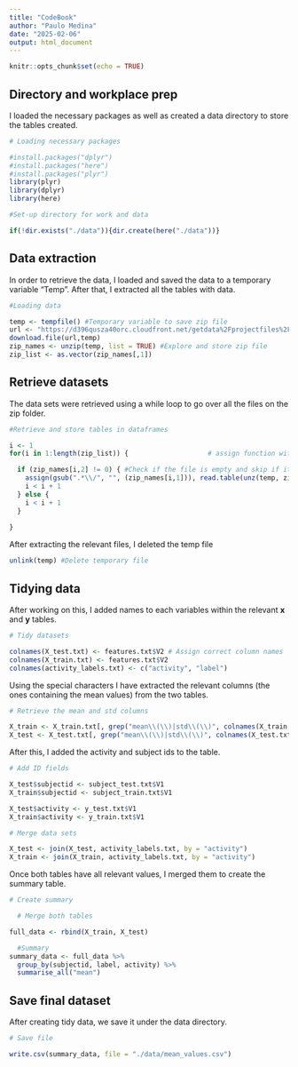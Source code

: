 ```yaml
---
title: "CodeBook"
author: "Paulo Medina"
date: "2025-02-06"
output: html_document
---
```


```r
knitr::opts_chunk$set(echo = TRUE)
```

## Directory and workplace prep

I loaded the necessary packages as well as created a data directory to store the tables created.

```r
# Loading necessary packages

#install.packages("dplyr")
#install.packages("here")
#install.packages("plyr")
library(plyr)
library(dplyr)
library(here)

#Set-up directory for work and data

if(!dir.exists("./data")){dir.create(here("./data"))}

```


## Data extraction

In order to retrieve the data, I loaded and saved the data to a temporary variable "Temp". After that, I extracted all the tables with data.

```r
#Loading data

temp <- tempfile() #Temporary variable to save zip file
url <- "https://d396qusza40orc.cloudfront.net/getdata%2Fprojectfiles%2FUCI%20HAR%20Dataset.zip"
download.file(url,temp)
zip_names <- unzip(temp, list = TRUE) #Explore and store zip file
zip_list <- as.vector(zip_names[,1])

```

## Retrieve datasets

The data sets were retrieved using a while loop to go over all the files on the zip folder.

```r
#Retrieve and store tables in dataframes

i <- 1
for(i in 1:length(zip_list)) {                    # assign function within loop

  if (zip_names[i,2] != 0) { #Check if the file is empty and skip if it is
    assign(gsub(".*\\/", "", (zip_names[i,1])), read.table(unz(temp, zip_names[i,1]), fill = T))
    i < i + 1
  } else {
    i < i + 1
  }
  
}
```

After extracting the relevant files, I deleted the temp file

```r
unlink(temp) #Delete temporary file
```

## Tidying data

After working on this, I added names to each variables within the relevant **x** and **y** tables.

```r
# Tidy datasets

colnames(X_test.txt) <- features.txt$V2 # Assign correct column names
colnames(X_train.txt) <- features.txt$V2
colnames(activity_labels.txt) <- c("activity", "label")
```

Using the special characters I have extracted the relevant columns (the ones containing the mean values) from the two tables.

```r
# Retrieve the mean and std columns

X_train <- X_train.txt[, grep("mean\\(\\)|std\\(\\)", colnames(X_train.txt))]
X_test <- X_test.txt[, grep("mean\\(\\)|std\\(\\)", colnames(X_test.txt))]
```

After this, I  added the activity and subject ids to the table.

```r

# Add ID fields

X_test$subjectid <- subject_test.txt$V1
X_train$subjectid <- subject_train.txt$V1

X_test$activity <- y_test.txt$V1
X_train$activity <- y_train.txt$V1

# Merge data sets

X_test <- join(X_test, activity_labels.txt, by = "activity")
X_train <- join(X_train, activity_labels.txt, by = "activity")

```

Once both tables have all relevant values, I merged them to create the summary table.

```r
# Create summary

  # Merge both tables

full_data <- rbind(X_train, X_test)

  #Summary
summary_data <- full_data %>% 
  group_by(subjectid, label, activity) %>%
  summarise_all("mean")

```

## Save final dataset

After creating tidy data, we save it under the data directory.

```r
# Save file

write.csv(summary_data, file = "./data/mean_values.csv")
```

